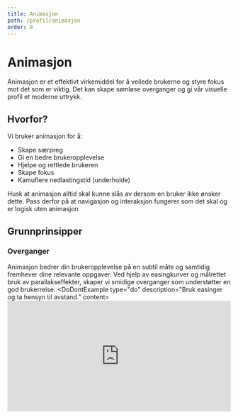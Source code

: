 ```yaml
---
title: Animasjon
path: /profil/animasjon
order: 8
---
```


# Animasjon

<Ingress>
    <p>Animasjon er et effektivt virkemiddel for å veilede brukerne og styre fokus mot det som er viktig. Det kan skape sømløse overganger og gi vår visuelle profil et moderne uttrykk.</p>
</Ingress>

## Hvorfor?
Vi bruker animasjon for å:
* Skape særpreg
* Gi en bedre brukeropplevelse
* Hjelpe og rettlede brukeren
* Skape fokus
* Kamuflere nedlastingstid (underholde)

Husk at animasjon alltid skal kunne slås av dersom en bruker ikke ønsker dette.
Pass derfor på at navigasjon og interaksjon fungerer som det skal og er logisk uten animasjon

## Grunnprinsipper
### Overganger
Animasjon bedrer din brukeropplevelse på en subtil måte og samtidig fremhever dine relevante oppgaver. 
Ved hjelp av easingkurver og målrettet bruk av parallakseffekter, skaper vi smidige overganger som understøtter en god brukerreise.
<DoDontExample
    type="do"
    description="Bruk easinger og ta hensyn til avstand."
    content=<iframe src="https://player.vimeo.com/video/504726780?background=1&autoplay=1&loop=1" width="100%" height="250" frameborder="0" />
/>
<DoDontExample
    type="dont"
    description="Ikke bruk lineær easing."
    content=<iframe src="https://player.vimeo.com/video/504726762?background=1&autoplay=1&loop=1" width="100%" height="250" frameborder="0" />
/>

### Posisjon
Ved interaksjon, flyttes komponenter til en definert posisjon eller fikseres i en posisjon. 
Dette hjelper brukeren til å lettere navigere på siden. 
For å skape konsistens, fokuserer vi på horisontale og vertikale animasjoner.

### Timing
Varigheten av en animasjon avhenger av størrelsen på elementene, tilbakelagt avstand og forholdet til andre elementer. 
Hvis det er flere elementer, bør timingen justeres slik at en klar sekvens opprettes i henhold til ønsket oppfatning. 
Ved mange elementer, anbefales det kortere animasjoner.
<DoDontExample
    type="do"
    description="Gjør bevegelser raskt nok til å unngå unødvendig lange ventetider."
    content=<iframe src="https://player.vimeo.com/video/505647776?background=1&autoplay=1&loop=1" width="100%" height="250" frameborder="0" />
/>
<DoDontExample
    type="dont"
    description="Ikke forsink bevegelsene så mye at du må vente unødvendig."
    content=<iframe src="https://player.vimeo.com/video/505647739?background=1&autoplay=1&loop=1" width="100%" height="250" frameborder="0" />
/>

### Gjennomsiktighet
Gjennomsiktighet brukes som et verktøy for å markere elementer på en side på en jevn og behagelig måte. 
Gjennomsiktighet kan kombineres med andre animasjonsparametere, som bevegelse, for en mer dynamisk opplevelse. 
Oppfatningen av et element endres over en kort eller lang avstand.

### Oppmerksomhet
Animasjon tiltrekker oppmerksomhet. Husk at siste element som beveger seg er det som tiltrekker oppmerksomhet. 
Bruk dette for sette fokus der du ønsker.

Den visuelle profilen til Fremtind har et minimalistisk uttrykk, basert på enkle former og nøktern bruk av farger. 
For å unngå å oppfattes som kalde og harde, bruker vi animasjon som et virkemiddel for å gjøre løsningene mer dynamisk og levende,
i tilleg til å gi dem personlighet og stil. 

### Naturlig
Bevegelsene bør være organiske og levende, som rennende vann i en bekk, fremfor mekaniske og stive. 
Dette gjøres ved hjelp av subtil bounce gjennom etablerte easingkurver og sekvensielle animasjoner.

Tenk på hvordan en ball ser ut når den slippes mot bakken. Se på antall ganger den spretter, hvor høyt spretter den for hver gang, 
hvordan blir ballen deformert idet den treffer bakken, etc.

Bevegelsene bør være naturlige, tydelige og kontrollerte.
<DoDontExample
    type="do"
    description="Animer grafikk med en naturlig easingkurve (ease inn og ease ut)."
    content=<iframe src="https://player.vimeo.com/video/505196071?background=1&autoplay=1&loop=1" width="100%" height="250" frameborder="0" />
/>
<DoDontExample
    type="dont"
    description="Unngå uklare bevegelser."
    content=<iframe src="https://player.vimeo.com/video/505196044?background=1&autoplay=1&loop=1" width="100%" height="250" frameborder="0" />
/>

### Bevegelse og elevasjon
Sørg for kontinuitet og naturlige bevegelser og ha fokus på det som gjelder. 
Vi tenker skandinavisk enkelhet, minimalisme og effektivitet i vår tilnærming til animasjon.
<DoDontExample
    type="do"
    description="Ikke bruk lineære easinger og sørg for å ta hensyn til avstanden."
    content=<iframe src="https://player.vimeo.com/video/505738316?background=1&autoplay=1&loop=1" width="100%" height="250" frameborder="0" />
/>
<DoDontExample
    type="dont"
    description="Timingen inkluderer alltid avstanden fra A til B i beregningen."
    content=<iframe src="https://player.vimeo.com/video/505738280?background=1&autoplay=1&loop=1" width="100%" height="250" frameborder="0" />
/>

### Rytme og sekvensiell animasjon
Når en side legges opp, kan man ta i bruk sekvensiell animasjon for å gi liv til siden og fremheve elementer i den rekkefølgen man ønsker. 
Pass på at rekkefølgen flyter naturlig og ikke hopper tilfeldig opp og ned eller frem og tilbake på skjermen.

Sekvensiell animasjon kan brukes for å kamuflere tiden man bruker ved innlasting av innhold. 
Ved trege linjer kan man bruke sceletons for å lage en visuell placeholder for elementer som skal lastes. 
Dette skaper en forventning og respons istedenfor at brukeren må vente på at alt innhold skal lastes.
<DoDontExample
    type="do"
    description="Juster bevegelig grafikk horisontalt eller vertikalt."
    content=<iframe src="https://player.vimeo.com/video/505196139?background=1&autoplay=1&loop=1" width="100%" height="250" frameborder="0" />
/>
<DoDontExample
    type="dont"
    description="Unngå diagonale bevegelser."
    content=<iframe src="https://player.vimeo.com/video/505196099?background=1&autoplay=1&loop=1" width="100%" height="250" frameborder="0" />
/>
